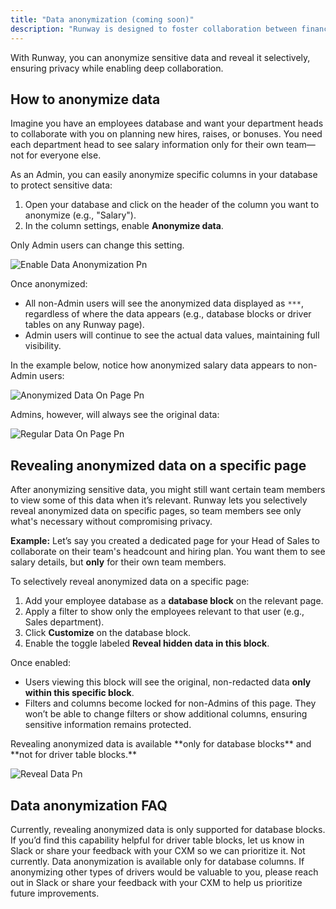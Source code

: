 ```yaml
---
title: "Data anonymization (coming soon)"
description: "Runway is designed to foster collaboration between finance teams and the broader organization. However, collaboration doesn’t mean exposing sensitive information—like salaries—to everyone."
---
```


With Runway, you can anonymize sensitive data and reveal it selectively, ensuring privacy while enabling deep collaboration.

## How to anonymize data

Imagine you have an employees database and want your department heads to collaborate with you on planning new hires, raises, or bonuses. You need each department head to see salary information only for their own team—not for everyone else.

As an Admin, you can easily anonymize specific columns in your database to protect sensitive data:

1. Open your database and click on the header of the column you want to anonymize (e.g., "Salary").
2. In the column settings, enable **Anonymize data**.

<Info>
  Only Admin users can change this setting.
</Info>

![Enable Data Anonymization Pn](/images/data-anonymization/enable-data-anonymization.png)

Once anonymized:

- All non-Admin users will see the anonymized data displayed as `***`, regardless of where the data appears (e.g., database blocks or driver tables on any Runway page).
- Admin users will continue to see the actual data values, maintaining full visibility.

In the example below, notice how anonymized salary data appears to non-Admin users:

![Anonymized Data On Page Pn](/images/data-anonymization/anonymized-data-on-page.png)

Admins, however, will always see the original data:

![Regular Data On Page Pn](/images/data-anonymization/regular-data-on-page.png)

## Revealing anonymized data on a specific page

After anonymizing sensitive data, you might still want certain team members to view some of this data when it’s relevant. Runway lets you selectively reveal anonymized data on specific pages, so team members see only what's necessary without compromising privacy.

**Example:** Let’s say you created a dedicated page for your Head of Sales to collaborate on their team's headcount and hiring plan. You want them to see salary details, but **only** for their own team members.

To selectively reveal anonymized data on a specific page:

1. Add your employee database as a **database block** on the relevant page.
2. Apply a filter to show only the employees relevant to that user (e.g., Sales department).
3. Click **Customize** on the database block.
4. Enable the toggle labeled **Reveal hidden data in this block**.

Once enabled:

- Users viewing this block will see the original, non-redacted data **only within this specific block**.
- Filters and columns become locked for non-Admins of this page. They won’t be able to change filters or show additional columns, ensuring sensitive information remains protected.

<Info>
  Revealing anonymized data is available **only for database blocks** and **not for driver table blocks.**
</Info>

![Reveal Data Pn](/images/data-anonymization/reveal-data.png)

## Data anonymization FAQ

<Accordion title="Can I reveal anonymized data in a driver table block instead of a database block?">
  Currently, revealing anonymized data is only supported for database blocks. If you’d find this capability helpful for driver table blocks, let us know in Slack or share your feedback with your CXM so we can prioritize it.
</Accordion>

<Accordion title="Can I anonymize drivers that don’t originate from a database?">
  Not currently. Data anonymization is available only for database columns. If anonymizing other types of drivers would be valuable to you, please reach out in Slack or share your feedback with your CXM to help us prioritize future improvements.
</Accordion>